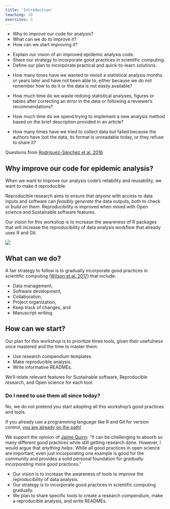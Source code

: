 ```yaml
---
title: 'Introduction'
teaching: 10
exercises: 2
---
```


:::::::::::::::::::::::::::::::::::::: questions 

- Why to improve our code for analysis?
- What can we do to improve it?
- How can we start improving it?

::::::::::::::::::::::::::::::::::::::::::::::::

::::::::::::::::::::::::::::::::::::: objectives

- Explain our vision of an improved epidemic analysis code.
- Share our strategy to incorporate good practices in scientific computing.
- Define our plan to incorporate practical and quick-to-learn solutions.

::::::::::::::::::::::::::::::::::::::::::::::::

:::discussion

- How many times have we wanted to revisit a statistical analysis months or years later and have not been able to, either because we do not remember how to do it or the data is not easily available? 

- How much time do we waste redoing statistical analyses, figures or tables after correcting an error in the data or following a reviewer's recommendations? 

- How much time do we spend trying to implement a new analysis method based on the brief description provided in an article? 

- How many times have we tried to collect data but failed because the authors have lost the data, its format is unreadable today, or they refuse to share it?

Questions from [Rodriguez-Sánchez et al. 2016](https://revistaecosistemas.net/index.php/ecosistemas/article/view/1178)

:::

<!-- why? What? How? Vision/strategy/plan -->

## Why improve our code for epidemic analysis?

When we want to improve our analysis code's reliability and reusability, we want to make it reproducible.

Reproducible research aims to ensure that _anyone_ with access to data inputs and software can _feasibly generate_ the data outputs, both to check or _build on them_. Reproducibility is improved when mixed with Open science and Sustainable software features.

Our vision for this workshop is to increase the awareness of R packages that will increase the reproducibility of data analysis workflow that already uses R and Git.

![](fig/goal-intro.png)

## What can we do?

A fair strategy to follow is to gradually incorporate good practices in scientific computing ([Wilson et al. 2017](https://journals.plos.org/ploscompbiol/article?id=10.1371/journal.pcbi.1005510)) that include: 

- Data management, 
- Software development, 
- Collaboration, 
- Project organization, 
- Keep track of changes, and 
- Manuscript writing.

## How can we start?

Our plan for this workshop is to prioritize three tools, given their usefulness once mastered and the time to master them:

- Use research compendium templates.
- Make reproducible analysis.
- Write informative READMEs.

We'll relate relevant features for Sustainable software, Reproducible research, and Open science for each tool.

:::testimonial

### Do I need to use them all since today?

No, we do not pretend you start adopting all this workshop's good practices and tools.

If you already use a programming language like R and Git for version control, [you are already on the path!](https://www.nature.com/articles/s41559-017-0160/figures/1)

We support the opinion of [Jaime Quinn](https://sorse.github.io/blog/a-reproducible-phd/): "It can be challenging to absorb so many different good practices while still getting research done. However, I would argue that _anything helps_. While all good practices in open science are important, even just incorporating one example is good for the community and provides a solid personal foundation for _gradually incorporating_ more good practices."

:::

::::::::::::::::::::::::::::::::::::: keypoints 

- Our vision is to increase the awareness of tools to improve the reproducibility of data analysis.
- Our strategy is to incorporate good practices in scientific computing gradually.
- We plan to share specific tools to create a research compendium, make a reproducible analysis, and write READMEs.

::::::::::::::::::::::::::::::::::::::::::::::::

